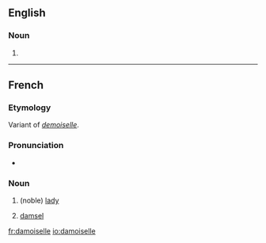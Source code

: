 ==English==

===Noun===
{{en-noun}}

# {{obsolete spelling of|damsel}}

----

==French==

===Etymology===
Variant of ''[[demoiselle]]''.

===Pronunciation===
* {{IPA|/damwazɛl/|lang=fr}}

===Noun===
{{fr-noun|f}}

# {{archaic|lang=fr}} (noble) [[lady]]
# {{historical|lang=fr}} [[damsel]]

[[fr:damoiselle]]
[[io:damoiselle]]